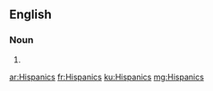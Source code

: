 ==English==

===Noun===
{{head|en|plural}}

# {{plural of|Hispanic|lang=en}}

[[ar:Hispanics]]
[[fr:Hispanics]]
[[ku:Hispanics]]
[[mg:Hispanics]]
